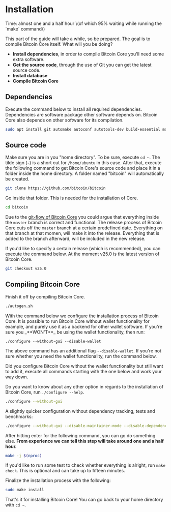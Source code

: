 
# Installation

<Callout emoji="&#x2139;">
Time: almost one and a half hour \(of which 95% waiting while running the `make` command\)
</Callout>

This part of the guide will take a while, so be prepared. The goal is to compile Bitcoin Core itself. What will you be doing?

* **Install dependencies**, in order to compile Bitcoin Core you'll need some extra software.
* **Get the source code**, through the use of Git you can get the latest source code.
* **Install database**
* **Compile Bitcoin Core**

## Dependencies

Execute the command below to install all required dependencies. Dependencies are software package other software depends on. Bitcoin Core also depends on other software for its compilation.

```bash
sudo apt install git automake autoconf autotools-dev build-essential make pkg-config protobuf-compiler libminiupnpc-dev libprotobuf-dev libdb++-dev libzmq3-dev libsqlite3-dev libboost-thread-dev libboost-test-dev libboost-all-dev libevent-dev libtool libssl-dev libboost-system-dev libboost-filesystem-dev -y
```

## Source code

Make sure you are in you "home directory". To be sure, execute `cd ~`. The tilde sign \(`~`\) is a short cut for `/home/ubuntu` in this case. After that, execute the following command to get Bitcoin Core's source code and place it in a folder inside the home directory. A folder named "bitcoin" will automatically be created.

```bash
git clone https://github.com/bitcoin/bitcoin
```

Go inside that folder. This is needed for the installation of Core.

```bash
cd bitcoin
```

Due to the [git-flow of Bitcoin Core](https://github.com/bitcoin/bitcoin/blob/master/CONTRIBUTING.md#decision-making-process) you could argue that everything inside the `master` branch is correct and functional. The release process of Bitcoin Core cuts off the `master` branch at a certain predefined date. Everything on that branch at that momen, will make it into the release. Everything that is added to the branch afterward, will be included in the new release.

If you'd like to specify a certain release \(which is recommended\), you can execute the command below. At the moment v25.0 is the latest version of Bitcoin Core.

```bash
git checkout v25.0
```

## Compiling Bitcoin Core

Finish it off by compiling Bitcoin Core.

```bash
./autogen.sh
```

<Callout emoji="&#x2139;">
With the command below we configure the installation process of Bitcoin Core. It is possible to run Bitcoin Core without wallet functionality for example, and purely use it as a backend for other wallet software. If you're sure you _**WON'T**_ be using the wallet functionality, then run:

`./configure --without-gui --disable-wallet`

The above command has an additional flag `--disable-wallet`. If you're not sure whether you need the wallet functionality, run the command below.

Did you configure Bitcoin Core without the wallet functionality but still want to add it, execute all commands starting with the one below and work your way down.
</Callout>

Do you want to know about any other option in regards to the installation of Bitcoin Core, run `./configure --help`.

```bash
./configure --without-gui
```

A slightly quicker configuration without dependency tracking, tests and benchmarks:

```bash
./configure --without-gui --disable-maintainer-mode --disable-dependency-tracking --disable-tests --disable-gui-tests --disable-bench
```

After hitting enter for the following command, you can go do something else. **From experience we can tell this step will take around one and a half hour.**

```bash
make -j $(nproc)
```

If you'd like to run some test to check whether everything is alright, run `make check`. This is optional and can take up to fifteen minutes.

Finalize the installation process with the following:

```bash
sudo make install
```

That's it for installing Bitcoin Core! You can go back to your home directory with `cd ~`.